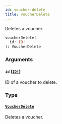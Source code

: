 ```yaml
---
id: voucher-delete
title: voucherDelete
---
```


Deletes a voucher.

```graphql
voucherDelete(
  id: ID!
): VoucherDelete

```

### Arguments

#### `id` ([`ID!`](/docs/developer/api-reference/scalars/id))

ID of a voucher to delete.

### Type

#### [`VoucherDelete`](/docs/developer/api-reference/objects/voucher-delete)

Deletes a voucher.
